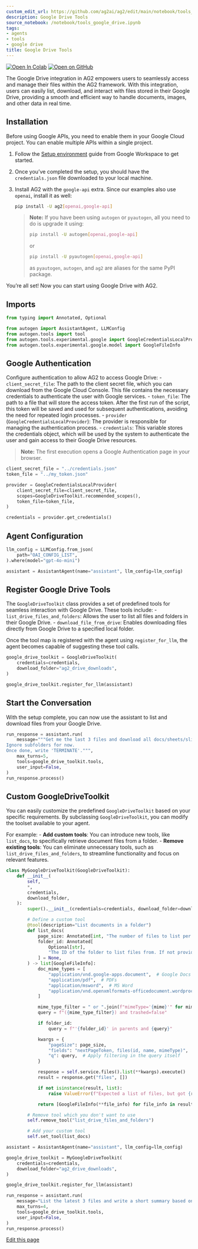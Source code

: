 ```yaml
---
custom_edit_url: https://github.com/ag2ai/ag2/edit/main/notebook/tools_google_drive.ipynb
description: Google Drive Tools
source_notebook: /notebook/tools_google_drive.ipynb
tags:
- agents
- tools
- google drive
title: Google Drive Tools
---
```


<a href="https://colab.research.google.com/github/ag2ai/ag2/blob/main/notebook/tools_google_drive.ipynb" class="colab-badge" target="_blank"><img noZoom src="https://colab.research.google.com/assets/colab-badge.svg" alt="Open In Colab" /></a>
<a href="https://github.com/ag2ai/ag2/blob/main/notebook/tools_google_drive.ipynb" class="github-badge" target="_blank"><img noZoom src="https://img.shields.io/badge/Open%20on%20GitHub-grey?logo=github" alt="Open on GitHub" /></a>




The Google Drive integration in AG2 empowers users to seamlessly access
and manage their files within the AG2 framework. With this integration,
users can easily list, download, and interact with files stored in their
Google Drive, providing a smooth and efficient way to handle documents,
images, and other data in real time.

## Installation

Before using Google APIs, you need to enable them in your Google Cloud
project. You can enable multiple APIs within a single project.

1.  Follow the [Setup
    environment](https://developers.google.com/workspace/drive/api/quickstart/python#set-up-environment)
    guide from Google Workspace to get started.

2.  Once you’ve completed the setup, you should have the
    `credentials.json` file downloaded to your local machine.

3.  Install AG2 with the `google-api` extra. Since our examples also use
    `openai`, install it as well:


    ```bash
    pip install -U ag2[openai,google-api]
    ```

    > **Note:** If you have been using `autogen` or `pyautogen`, all you
    > need to do is upgrade it using:
    >
    >
    > ```bash
    > pip install -U autogen[openai,google-api]
    > ```
    >
    > or
    >
    >
    > ```bash
    > pip install -U pyautogen[openai,google-api]
    > ```
    >
    > as `pyautogen`, `autogen`, and `ag2` are aliases for the same PyPI
    > package.

You’re all set! Now you can start using Google Drive with AG2.

## Imports


```python
from typing import Annotated, Optional

from autogen import AssistantAgent, LLMConfig
from autogen.tools import tool
from autogen.tools.experimental.google import GoogleCredentialsLocalProvider, GoogleDriveToolkit
from autogen.tools.experimental.google.model import GoogleFileInfo
```

## Google Authentication

Configure authentication to allow AG2 to access Google Drive: -
`client_secret_file`: The path to the client secret file, which you can
download from the Google Cloud Console. This file contains the necessary
credentials to authenticate the user with Google services. -
`token_file`: The path to a file that will store the access token. After
the first run of the script, this token will be saved and used for
subsequent authentications, avoiding the need for repeated login
processes. - `provider` (`GoogleCredentialsLocalProvider`): The provider
is responsible for managing the authentication process. - `credentials`:
This variable stores the credentials object, which will be used by the
system to authenticate the user and gain access to their Google Drive
resources.

> **Note:** The first execution opens a Google Authentication page in
> your browser.


```python
client_secret_file = "../credentials.json"
token_file = "../my_token.json"

provider = GoogleCredentialsLocalProvider(
    client_secret_file=client_secret_file,
    scopes=GoogleDriveToolkit.recommended_scopes(),
    token_file=token_file,
)

credentials = provider.get_credentials()
```

## Agent Configuration


```python
llm_config = LLMConfig.from_json(
    path="OAI_CONFIG_LIST",
).where(model="gpt-4o-mini")

assistant = AssistantAgent(name="assistant", llm_config=llm_config)
```

## Register Google Drive Tools

The `GoogleDriveToolkit` class provides a set of predefined tools for
seamless interaction with Google Drive. These tools include: -
`list_drive_files_and_folders`: Allows the user to list all files and
folders in their Google Drive. - `download_file_from_drive`: Enables
downloading files directly from Google Drive to a specified local
folder.

Once the tool map is registered with the agent using `register_for_llm`,
the agent becomes capable of suggesting these tool calls.


```python
google_drive_toolkit = GoogleDriveToolkit(
    credentials=credentials,
    download_folder="ag2_drive_downloads",
)

google_drive_toolkit.register_for_llm(assistant)
```

## Start the Conversation

With the setup complete, you can now use the assistant to list and
download files from your Google Drive.


```python
run_response = assistant.run(
    message="""Get me the last 3 files and download all docs/sheets/slides meme types.
Ignore subfolders for now.
Once done, write 'TERMINATE'.""",
    max_turns=5,
    tools=google_drive_toolkit.tools,
    user_input=False,
)
run_response.process()
```

## Custom GoogleDriveToolkit

You can easily customize the predefined `GoogleDriveToolkit` based on
your specific requirements. By subclassing `GoogleDriveToolkit`, you can
modify the toolset available to your agent.

For example: - **Add custom tools**: You can introduce new tools, like
`list_docs`, to specifically retrieve document files from a folder. -
**Remove existing tools**: You can eliminate unnecessary tools, such as
`list_drive_files_and_folders`, to streamline functionality and focus on
relevant features.


```python
class MyGoogleDriveToolkit(GoogleDriveToolkit):
    def __init__(
        self,
        *,
        credentials,
        download_folder,
    ):
        super().__init__(credentials=credentials, download_folder=download_folder)

        # Define a custom tool
        @tool(description="List documents in a folder")
        def list_docs(
            page_size: Annotated[int, "The number of files to list per page."] = 10,
            folder_id: Annotated[
                Optional[str],
                "The ID of the folder to list files from. If not provided, lists all files in the root folder.",
            ] = None,
        ) -> list[GoogleFileInfo]:
            doc_mime_types = [
                "application/vnd.google-apps.document",  # Google Docs
                "application/pdf",  # PDFs
                "application/msword",  # MS Word
                "application/vnd.openxmlformats-officedocument.wordprocessingml.document",  # DOCX
            ]

            mime_type_filter = " or ".join(f"mimeType='{mime}'" for mime in doc_mime_types)
            query = f"({mime_type_filter}) and trashed=false"

            if folder_id:
                query = f"'{folder_id}' in parents and {query}"

            kwargs = {
                "pageSize": page_size,
                "fields": "nextPageToken, files(id, name, mimeType)",
                "q": query,  # Apply filtering in the query itself
            }

            response = self.service.files().list(**kwargs).execute()
            result = response.get("files", [])

            if not isinstance(result, list):
                raise ValueError(f"Expected a list of files, but got {result}")

            return [GoogleFileInfo(**file_info) for file_info in result]

        # Remove tool which you don't want to use
        self.remove_tool("list_drive_files_and_folders")

        # Add your custom tool
        self.set_tool(list_docs)
```


```python
assistant = AssistantAgent(name="assistant", llm_config=llm_config)

google_drive_toolkit = MyGoogleDriveToolkit(
    credentials=credentials,
    download_folder="ag2_drive_downloads",
)

google_drive_toolkit.register_for_llm(assistant)

run_response = assistant.run(
    message="List the latest 3 files and write a short summary based on the file names and meme types.",
    max_turns=4,
    tools=google_drive_toolkit.tools,
    user_input=False,
)
run_response.process()
```

<div className="edit-url-container">
    <a className="edit-url" href="https://github.com/ag2ai/ag2/edit/main/notebook/tools_google_drive.ipynb" target='_blank'><Icon icon="pen" iconType="solid" size="13px"/> Edit this page</a>
</div>
